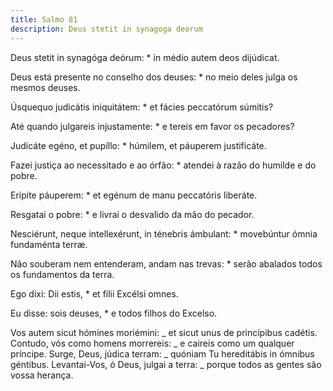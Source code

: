 ```yaml
---
title: Salmo 81
description: Deus stetit in synagoga deorum
---
```


<div class="side-by-side not-content">

Deus stetit in synagóga deórum: \* in médio autem deos dijúdicat.

Deus está presente no conselho dos deuses: \* no meio deles julga os mesmos deuses.

Úsquequo judicátis iniquitátem: \* et fácies peccatórum súmitis?

Até quando julgareis injustamente: \* e tereis em favor os pecadores?

Judicáte egéno, et pupíllo: \* húmilem, et páuperem justificáte.

Fazei justiça ao necessitado e ao órfão: \* atendei à razão do humilde e do pobre.

Erípite páuperem: \* et egénum de manu peccatóris liberáte.

Resgatai o pobre: \* e livrai o desvalido da mão do pecador.

Nesciérunt, neque intellexérunt, in ténebris ámbulant: \* movebúntur ómnia fundaménta terræ.

Não souberam nem entenderam, andam nas trevas: \* serão abalados todos os fundamentos da terra.

Ego dixi: Dii estis, \* et fílii Excélsi omnes.

Eu disse: sois deuses, \* e todos filhos do Excelso.

Vos autem sicut hómines moriémini: _ et sicut unus de princípibus cadétis. Contudo, vós como homens morrereis: _ e caireis como um qualquer príncipe. Surge, Deus, júdica terram: _ quóniam Tu hereditábis in ómnibus géntibus. Levantai-Vos, ó Deus, julgai a terra: _ porque todos as gentes são vossa herança.

</div>
